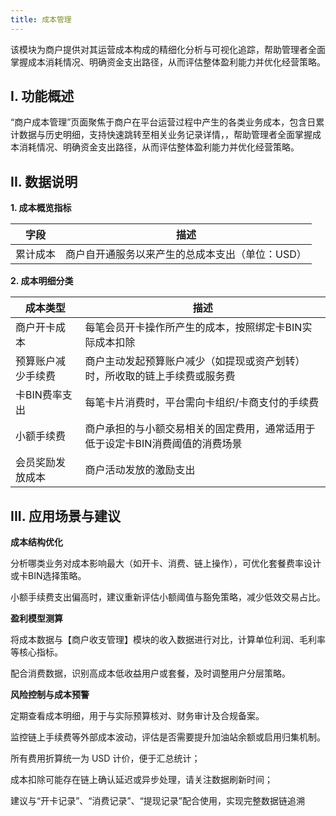 ```yaml
---
title: 成本管理
---
```


该模块为商户提供对其运营成本构成的精细化分析与可视化追踪，帮助管理者全面掌握成本消耗情况、明确资金支出路径，从而评估整体盈利能力并优化经营策略。

## I. 功能概述

“商户成本管理”页面聚焦于商户在平台运营过程中产生的各类业务成本，包含日累计数据与历史明细，支持快速跳转至相关业务记录详情，，帮助管理者全面掌握成本消耗情况、明确资金支出路径，从而评估整体盈利能力并优化经营策略。

## II. 数据说明

**1. 成本概览指标**

| 字段 | 描述 |
|------|------|
| 累计成本 | 商户自开通服务以来产生的总成本支出（单位：USD） |



**2. 成本明细分类**

| 成本类型 | 描述 |
|------|------|
| 商户开卡成本| 每笔会员开卡操作所产生的成本，按照绑定卡BIN实际成本扣除 |
| 预算账户减少手续费| 商户主动发起预算账户减少（如提现或资产划转）时，所收取的链上手续费或服务费 |
| 卡BIN费率支出| 每笔卡片消费时，平台需向卡组织/卡商支付的手续费 |
| 小额手续费| 商户承担的与小额交易相关的固定费用，通常适用于低于设定卡BIN消费阈值的消费场景 |
| 会员奖励发放成本| 商户活动发放的激励支出 |

## III. 应用场景与建议

**成本结构优化**

分析哪类业务对成本影响最大（如开卡、消费、链上操作），可优化套餐费率设计或卡BIN选择策略。

小额手续费支出偏高时，建议重新评估小额阈值与豁免策略，减少低效交易占比。

**盈利模型测算**

将成本数据与【商户收支管理】模块的收入数据进行对比，计算单位利润、毛利率等核心指标。

配合消费数据，识别高成本低收益用户或套餐，及时调整用户分层策略。

**风险控制与成本预警**

定期查看成本明细，用于与实际预算核对、财务审计及合规备案。

监控链上手续费等外部成本波动，评估是否需要提升加油站余额或启用归集机制。

<Note>
所有费用折算统一为 USD 计价，便于汇总统计；

成本扣除可能存在链上确认延迟或异步处理，请关注数据刷新时间；

建议与“开卡记录”、“消费记录”、“提现记录”配合使用，实现完整数据链追溯
</Note>


